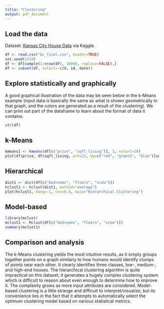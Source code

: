 ```yaml
---
title: "Clustering"
output: pdf_document
---
```


## Load the data

Dataset: [Kansas City House Data](https://www.kaggle.com/datasets/astronautelvis/kc-house-data) via Kaggle.

```r
df <- read.csv("kc_final.csv", header=TRUE)
set.seed(1234)
df <- df[sample(1:nrow(df), 10000, replace=FALSE),]
df <- subset(df, select=-c(X, id, date))
```

## Explore statistically and graphically

A good graphical illustration of the data may be seen below in the k-Means example (input data is basically the same as what is shown geometrically in that graph, and the colors are generated as a result of the clustering). We can print out part of the dataframe to learn about the format of data it contains.

```r
str(df)
```

## k-Means

```r
kmeans1 <- kmeans(df[c("price", "sqft_living")], 3, nstart=20)
plot(df$price, df$sqft_living, pch=21, bg=c("red", "green3", "blue")[unclass(kmeans1$cluster)], main="k-Means Clustering")
```

## Hierarchical

```r
dist1 <- dist(df[c("bedrooms", "floors", "view")])
hclust1 <- hclust(dist1, method="average")
plot(hclust1, hang=-1, cex=0.8, main="Hierarchical Clustering")
```

## Model-based

```r
library(mclust)
mclust1 <- Mclust(df[c("bedrooms", "floors", "view")])
summary(mclust1)
```

## Comparison and analysis

The k-Means clustering yields the most intuitive results, as it simply groups together points on a graph similarly to how humans would identify clumps of points near each other. It clearly identifies three classes, low-, medium-, and high-end houses. The hierarchical clustering algorithm is quite impractical on this dataset; it generates a hugely complex clustering system which is difficult to reason about even enough to determine how to improve it. The complexity grows as more input attributes are considered. Model-based clustering is a little strange and difficult to interpret/visualize, but its convenience lies in the fact that it attempts to automatically select the optimum clustering model based on various statistical metrics.
